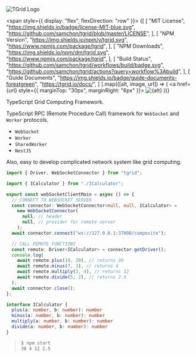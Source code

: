 ![TGrid Logo](/logo.png)

<span style={{ display: "flex", flexDirection: "row" }}>
{[
  [
    "MIT License",
    "https://img.shields.io/badge/license-MIT-blue.svg",
    "https://github.com/samchon/tgrid/blob/master/LICENSE",
  ],
  [
    "NPM Version",
    "https://img.shields.io/npm/v/tgrid.svg",
    "https://www.npmjs.com/package/tgrid",
  ],
  [
    "NPM Downloads",
    "https://img.shields.io/npm/dm/tgrid.svg",
    "https://www.npmjs.com/package/tgrid",
  ],
  [
    "Build Status",
    "https://github.com/samchon/tgrid/workflows/build/badge.svg",
    "https://github.com/samchon/tgrid/actions?query=workflow%3Abuild",
  ],
  [
    "Guide Documents",
    "https://img.shields.io/badge/guide-documents-forestgreen",
    "https://tgrid.io/docs/",
  ]
].map(([alt, image, url]) => (
  <a href={url} style={{ marginTop: "30px", marginRight: "6px" }}>
    <img src={image} alt={alt} />
  </a>
))}
</span>

TypeScript Grid Computing Framework.

TypeScript RPC (Remote Procedure Call) framework for `WebSocket` and `Worker` protocols.

  - `WebSocket`
  - `Worker`
  - `SharedWorker`
  - `NestJS`

Also, easy to develop complicated network system like grid computing.

```typescript filename="examples/remote-function-call/src/client.ts" showLineNumbers
import { Driver, WebSocketConnector } from "tgrid";

import { ICalculator } from "./ICalculator";

export const webSocketClientMain = async () => {
  // CONNECT TO WEBSOCKET SERVER
  const connector: WebSocketConnector<null, null, ICalculator> =
    new WebSocketConnector(
      null, // header
      null, // provider for remote server
    );
  await connector.connect("ws://127.0.0.1:37000/composite");

  // CALL REMOTE FUNCTIONS
  const remote: Driver<ICalculator> = connector.getDriver();
  console.log(
    await remote.plus(10, 20), // returns 30
    await remote.minus(7, 3), // returns 4
    await remote.multiply(3, 4), // returns 12
    await remote.divide(5, 2), // returns 2.5
  );
  await connector.close();
};

interface ICalculator {
  plus(a: number, b: number): number
  minus(a: number, b: number): number
  multiply(a: number, b: number): number
  divide(a: number, b: number): number
}
```

> ```bash filename="Terminal"
> $ npm start
> 30 4 12 2.5
> ```
